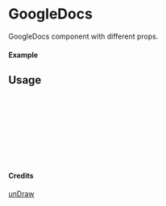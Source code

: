 
<Meta of={GoogleDocs} title="unDraw/GoogleDocs" />

# GoogleDocs

GoogleDocs component with different props.

#### Example

<Canvas of={GoogleDocs.Primary} />

## Usage

```ts
import { GoogleDocs } from "yadl-ui";

const Example = () => {
  return (
      <GoogleDocs />
  );
};

export default Example;
```

#### Credits
[unDraw](https://undraw.co/illustrations)
